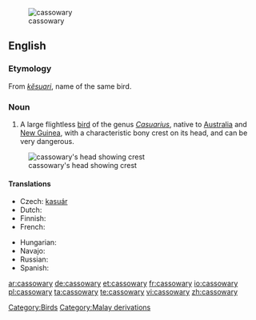 [[Image:Casuarius casuarius - double-wattled cassowary.jpg|thumb|cassowary]]
==English==

===Etymology===
From {{etyl|ms|en}} ''[[kesuari|kĕsuari]]'', name of the same bird.

===Noun===
{{en-noun|cassowaries}}

# A large flightless [[bird]] of the genus ''[[Casuarius]]'', native to [[Australia]] and [[New Guinea]], with a characteristic bony crest on its head, and can be very dangerous.

[[Image:Cassowary head frontal.jpg|thumb|cassowary's head showing crest]]

====Translations====
{{trans-top|a large flightless bird of the genus Casuarius}}
* Czech: [[kasuár]]
* Dutch: {{t-|nl|kasuaris|m}}
* Finnish: {{t-|fi|kasuaari}}
* French: {{t+|fr|casoar|m}}
{{trans-mid}}
* Hungarian: {{t|hu|kazuár}}
* Navajo: {{tø|nv|tsíditsoh bikʼos dootłʼizhí}}
* Russian: {{t+|ru|казуар}}
* Spanish: {{t+|es|casuario|m}}
{{trans-bottom}}

[[Category:Birds]]
[[Category:Malay derivations]]

[[ar:cassowary]]
[[de:cassowary]]
[[et:cassowary]]
[[fr:cassowary]]
[[io:cassowary]]
[[pl:cassowary]]
[[ta:cassowary]]
[[te:cassowary]]
[[vi:cassowary]]
[[zh:cassowary]]